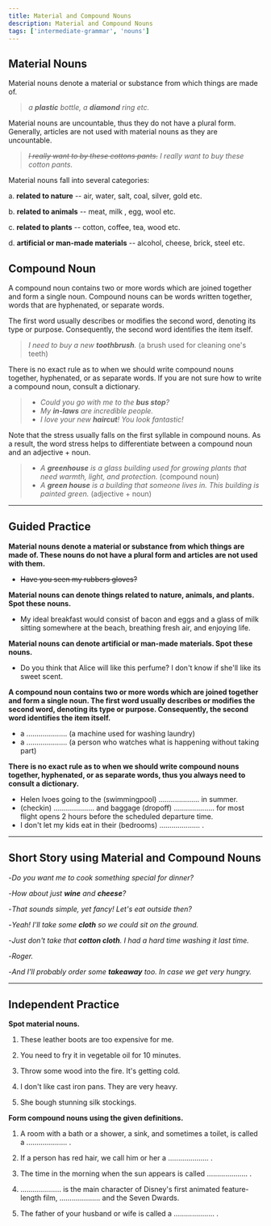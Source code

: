 ```yaml
---
title: Material and Compound Nouns
description: Material and Compound Nouns
tags: ['intermediate-grammar', 'nouns']
---
```


## Material Nouns

Material nouns denote a material or substance from which things are made of.

> _a **plastic** bottle, a **diamond** ring etc._

Material nouns are uncountable, thus they do not have a plural form. Generally, articles are not used with material nouns as they are uncountable.

> _~~I really want to by these cottons pants.~~ I really want to buy these cotton pants._

Material nouns fall into several categories:

a. **related to nature** -- air, water, salt, coal, silver, gold etc.

b. **related to animals** -- meat, milk , egg, wool etc.

c. **related to plants** -- cotton, coffee, tea, wood etc.

d. **artificial or man-made materials** -- alcohol, cheese, brick, steel etc.

## Compound Noun

A compound noun contains two or more words which are joined together and form a single noun. Compound nouns can be words written together, words that are hyphenated, or separate words.

The first word usually describes or modifies the second word, denoting its type or purpose. Consequently, the second word identifies the item itself.

> _I need to buy a new **toothbrush**._ (a brush used for cleaning one's teeth)

There is no exact rule as to when we should write compound nouns together, hyphenated, or as separate words. If you are not sure how to write a compound noun, consult a dictionary.

> - _Could you go with me to the **bus stop**?_
> - _My **in-laws** are incredible people._
> - _I love your new **haircut**! You look fantastic!_

Note that the stress usually falls on the first syllable in compound nouns. As a result, the word stress helps to differentiate between a compound noun and an adjective + noun.

> - _A **greenhouse** is a glass building used for growing plants that need warmth, light, and protection._ (compound noun)
> - _A **green house** is a building that someone lives in. This building is painted green._ (adjective + noun)

---

## Guided Practice

**Material nouns denote a material or substance from which things are made of. These nouns do not have a plural form and articles are not used with them.**

- ~~Have you seen my rubbers gloves?~~ <InfoTooltip label="Have you seen my rubber gloves?" />

**Material nouns can denote things related to nature, animals, and plants. Spot these nouns.**

- My ideal breakfast would consist of bacon and eggs and a glass of milk sitting somewhere at the beach, breathing fresh air, and enjoying life. <InfoTooltip label="bacon, eggs, milk, air" />

**Material nouns can denote artificial or man-made materials. Spot these nouns.**

- Do you think that Alice will like this perfume? I don't know if she'll like its sweet scent. <InfoTooltip label="perfume"/>

**A compound noun contains two or more words which are joined together and form a single noun. The first word usually describes or modifies the second word, denoting its type or purpose. Consequently, the second word identifies the item itself.**

- a .................... (a machine used for washing laundry) <InfoTooltip label="washing machine"/>
- a .................... (a person who watches what is happening without taking part) <InfoTooltip label="bystander"/>

**There is no exact rule as to when we should write compound nouns together, hyphenated, or as separate words, thus you always need to consult a dictionary.**

- Helen lvoes going to the (swimmingpool) .................... in summer. <InfoTooltip label="swimming pool (separated)"/>
- (checkin) .................... and baggage (dropoff) .................... for most flight opens 2 hours before the scheduled departure time. <InfoTooltip label="Check-in, drop-off (hyphenated)"/>
- I don't let my kids eat in their (bedrooms) .................... . <InfoTooltip label="bedrooms (written together)"/>

---

## Short Story using Material and Compound Nouns

-_Do you want me to cook something special for dinner?_

-_How about just **wine** and **cheese**?_

-_That sounds simple, yet fancy! Let's eat outside then?_

-_Yeah! I'll take some **cloth** so we could sit on the ground._

-_Just don't take that **cotton cloth**. I had a hard time washing it last time._

-_Roger._

-_And I'll probably order some **takeaway** too. In case we get very hungry._

---

## Independent Practice

**Spot material nouns.**

1. These leather boots are too expensive for me. <InfoTooltip label="leather" />

2. You need to fry it in vegetable oil for 10 minutes. <InfoTooltip label="vegetable oil" />

3. Throw some wood into the fire. It's getting cold. <InfoTooltip label="wood" />

4. I don't like cast iron pans. They are very heavy. <InfoTooltip label="cast iron" />

5. She bough stunning silk stockings. <InfoTooltip label="silk" />

**Form compound nouns using the given definitions.**

1. A room with a bath or a shower, a sink, and sometimes a toilet, is called a .................... . <InfoTooltip label="bathroom" />

2. If a person has red hair, we call him or her a .................... . <InfoTooltip label="redhead" />

3. The time in the morning when the sun appears is called .................... . <InfoTooltip label="sunrise" />

4. .................... is the main character of Disney's first animated feature-length film, .................... and the Seven Dwards. <InfoTooltip label="Snow White, Snow White" />

5. The father of your husband or wife is called a .................... . <InfoTooltip label="father-in-law" />
